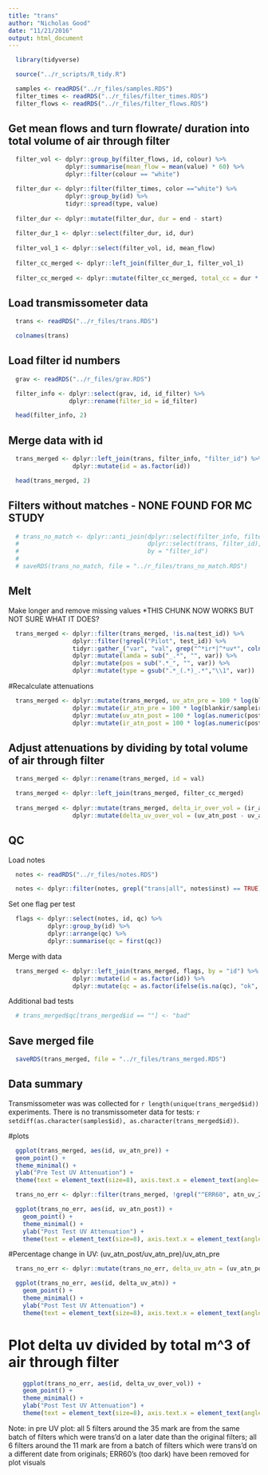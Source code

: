 ```yaml
---
title: "trans"
author: "Nicholas Good"
date: "11/21/2016"
output: html_document
---
```


```r
  library(tidyverse)
```

```r
  source("../r_scripts/R_tidy.R")
```

```r
  samples <- readRDS("../r_files/samples.RDS")
  filter_times <- readRDS("../r_files/filter_times.RDS")
  filter_flows <- readRDS("../r_files/filter_flows.RDS")
```

## Get mean flows and turn flowrate/ duration into total volume of air through filter

```r
  filter_vol <- dplyr::group_by(filter_flows, id, colour) %>%
                dplyr::summarise(mean_flow = mean(value) * 60) %>%
                dplyr::filter(colour == "white")

  filter_dur <- dplyr::filter(filter_times, color =="white") %>%
                dplyr::group_by(id) %>%
                tidyr::spread(type, value)
  
  filter_dur <- dplyr::mutate(filter_dur, dur = end - start)
  
  filter_dur_1 <- dplyr::select(filter_dur, id, dur)
  
  filter_vol_1 <- dplyr::select(filter_vol, id, mean_flow)
  
  filter_cc_merged <- dplyr::left_join(filter_dur_1, filter_vol_1)
  
  filter_cc_merged <- dplyr::mutate(filter_cc_merged, total_cc = dur * mean_flow)
```


## Load transmissometer data

```r
  trans <- readRDS("../r_files/trans.RDS")
```

```r
  colnames(trans)
```

## Load filter id numbers

```r
  grav <- readRDS("../r_files/grav.RDS") 

  filter_info <- dplyr::select(grav, id, id_filter) %>%
                 dplyr::rename(filter_id = id_filter)
```

```r
  head(filter_info, 2)
```

## Merge data with id

```r
  trans_merged <- dplyr::left_join(trans, filter_info, "filter_id") %>%
                  dplyr::mutate(id = as.factor(id))
```

```r
  head(trans_merged, 2)
```

## Filters without matches - NONE FOUND FOR MC STUDY

```r
  # trans_no_match <- dplyr::anti_join(dplyr::select(filter_info, filter_id),
  #                                    dplyr::select(trans, filter_id),
  #                                    by = "filter_id")
  # 
  # saveRDS(trans_no_match, file = "../r_files/trans_no_match.RDS")
```

## Melt

Make longer and remove missing values *THIS CHUNK NOW WORKS BUT NOT SURE WHAT IT DOES?

```r
  trans_merged <- dplyr::filter(trans_merged, !is.na(test_id)) %>%
                  dplyr::filter(!grepl("Pilot", test_id)) %>%
                  tidyr::gather_("var", "val", grep("^*ir*|^*uv*", colnames(trans_merged), value = TRUE)) %>%
                  dplyr::mutate(lamda = sub("_.*", "", var)) %>%
                  dplyr::mutate(pos = sub(".*_", "", var)) %>%
                  dplyr::mutate(type = gsub(".*_(.*)_.*","\\1", var))
```

#Recalculate attenuations

```r
  trans_merged <- dplyr::mutate(trans_merged, uv_atn_pre = 100 * log(blankuv/sampleuv)) %>%
                  dplyr::mutate(ir_atn_pre = 100 * log(blankir/sampleir)) %>%
                  dplyr::mutate(uv_atn_post = 100 * log(as.numeric(post_blankuv)/as.numeric(post_sampleuv))) %>%
                  dplyr::mutate(ir_atn_post = 100 * log(as.numeric(post_blankir)/as.numeric(post_sampleir)))
```

## Adjust attenuations by dividing by total volume of air through filter

```r
  trans_merged <- dplyr::rename(trans_merged, id = val)

  trans_merged <- dplyr::left_join(trans_merged, filter_cc_merged)
  
  trans_merged <- dplyr::mutate(trans_merged, delta_ir_over_vol = (ir_atn_post - ir_atn_pre)/(total_cc/(10^6))) %>%
                  dplyr::mutate(delta_uv_over_vol = (uv_atn_post - uv_atn_pre)/(total_cc/(10^6)))
```


## QC

Load notes

```r
  notes <- readRDS("../r_files/notes.RDS")

  notes <- dplyr::filter(notes, grepl("trans|all", notes$inst) == TRUE)
```

Set one flag per test

```r
  flags <- dplyr::select(notes, id, qc) %>%
           dplyr::group_by(id) %>%
           dplyr::arrange(qc) %>%
           dplyr::summarise(qc = first(qc))
```

Merge with data

```r
  trans_merged <- dplyr::left_join(trans_merged, flags, by = "id") %>%
                  dplyr::mutate(id = as.factor(id)) %>%
                  dplyr::mutate(qc = as.factor(ifelse(is.na(qc), "ok", as.character(qc))))
```

Additional bad tests

```r
  # trans_merged$qc[trans_merged$id == ""] <- "bad"
```

## Save merged file

```r
  saveRDS(trans_merged, file = "../r_files/trans_merged.RDS")
```

## Data summary

Transmissometer was was collected for `r length(unique(trans_merged$id))` experiments. There is no transmissometer data for tests: `r setdiff(as.character(samples$id), as.character(trans_merged$id))`.

#plots

```r
  ggplot(trans_merged, aes(id, uv_atn_pre)) +
  geom_point() +
  theme_minimal() +
  ylab("Pre Test UV Attenuation") +
  theme(text = element_text(size=8), axis.text.x = element_text(angle=-45, hjust=1))
```

```r
  trans_no_err <- dplyr::filter(trans_merged, !grepl("^ERR60", atn_uv_2))

  ggplot(trans_no_err, aes(id, uv_atn_post)) +
    geom_point() +
    theme_minimal() +
    ylab("Post Test UV Attenuation") +
    theme(text = element_text(size=8), axis.text.x = element_text(angle=-45, hjust=1))
```

#Percentage change in UV: (uv_atn_post/uv_atn_pre)/uv_atn_pre

```r
  trans_no_err <- dplyr::mutate(trans_no_err, delta_uv_atn = (uv_atn_post - uv_atn_pre)/uv_atn_pre)

  ggplot(trans_no_err, aes(id, delta_uv_atn)) +
    geom_point() +
    theme_minimal() +
    ylab("Post Test UV Attenuation") +
    theme(text = element_text(size=8), axis.text.x = element_text(angle=-45, hjust=1))
```

# Plot delta uv divided by total m^3 of air through filter

```r
    ggplot(trans_no_err, aes(id, delta_uv_over_vol)) +
    geom_point() +
    theme_minimal() +
    ylab("Post Test UV Attenuation") +
    theme(text = element_text(size=8), axis.text.x = element_text(angle=45, hjust=.5))
```

Note: in pre UV plot: all 5 filters around the 35 mark are from the same batch of filters which were trans'd on a later date than the original filters; all 6 filters around the 11 mark are from a batch of filters which were trans'd on a different date from originals; ERR60's (too dark) have been removed for plot visuals
